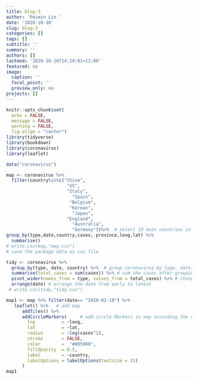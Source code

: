 ```yaml
---
title: blog-3
author: 'Peimin Lin '
date: '2020-10-10'
slug: blog-3
categories: []
tags: []
subtitle: ''
summary: ''
authors: []
lastmod: '2020-10-10T14:29:01+11:00'
featured: no
image:
  caption: ''
  focal_point: ''
  preview_only: no
projects: []
---
```

```r
knitr::opts_chunk$set(
  echo = FALSE, 
  message = FALSE,
  warning = FALSE, 
  fig.align = "center")
library(tidyverse)
library(bookdown)
library(coronavirus)
library(leaflet)
```

```r
data("coronavirus")
```

```r
map <- coronavirus %>% 
  filter(country%in%c("China",  
                       "US",
                       "Italy",
                         "Spain",
                        "Belgium",
                        "Korean",
                         "Japan",
                       "England",
                         "Australia",
                         "Germany"))%>%  # select 10 main countries in coronavirus 
group_by(type,date,country,cases, province,long,lat) %>%
  summarise() 
# write.csv(map,"map.csv") 
# save the package data as csv file 
```

```r
tidy <- coronavirus %>% 
  group_by(type, date, country) %>%  # group coronavirus by type, date, country 
  summarise(total_cases = sum(cases)) %>% # sum the cases after grouping
  pivot_wider(names_from = type, values_from = total_cases) %>% # change the table type into wider
  arrange(date) # arrange the date from early to latest
 # write.csv(tidy,"tidy.csv")
```



```r
map1 <- map %>% filter(date== "2020-02-10") %>%
   leaflet() %>%   # add map 
      addTiles() %>%  
      addCircleMarkers(     # add circle Markers in map according the cases number
        lng          = ~long,
        lat          = ~lat,
        radius       = ~log(cases^2),
        stroke       = FALSE,
        color        =  "#005900",
        fillOpacity  = 0.5,
        label        = ~country,
        labelOptions = labelOptions(textsize = 15)
      )
map1
```
